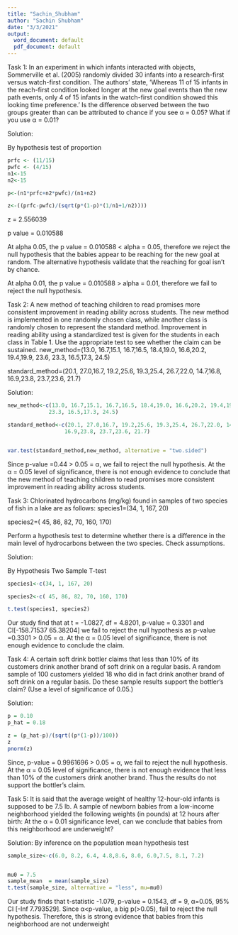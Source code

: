 ---
title: "Sachin_Shubham"
author: "Sachin Shubham"
date: "3/3/2021"
output:
  word_document: default
  pdf_document: default
---
Task 1:
In an experiment in which infants interacted with objects, Sommerville et al.
(2005) randomly divided 30 infants into a research-first versus watch-first condition. The authors’ state,
’Whereas 11 of 15 infants in the reach-first condition looked longer at the new
goal events than the new path events, only 4 of 15 infants in the watch-first
condition showed this looking time preference.’
Is the difference observed between the two groups greater than can be attributed
to chance if you see α = 0.05? What if you use α = 0.01?

Solution:


By hypothesis test of proportion 
```{r}
prfc <- (11/15)
pwfc <- (4/15)
n1<-15
n2<-15

p<-(n1*prfc+n2*pwfc)/(n1+n2)

z<-((prfc-pwfc)/(sqrt(p*(1-p)*(1/n1+1/n2))))


```
z = 2.556039

p value = 0.010588

At alpha 0.05, the p value = 0.010588 < alpha = 0.05, therefore we reject the null hypothesis that the babies appear to be reaching for the new goal at random. The alternative hypothesis validate that the reaching for goal isn't by chance.

At alpha 0.01, the p value = 0.010588 > alpha = 0.01, therefore we fail to reject the null hypothesis.





Task 2:
A new method of teaching children to read promises more consistent improvement in reading ability across students. The new method is implemented in one
randomly chosen class, while another class is randomly chosen to represent the
standard method. Improvement in reading ability using a standardized test is
given for the students in each class in Table 1. Use the appropriate test to see
whether the claim can be sustained.
new_method=(13.0, 16.7,15.1, 16.7,16.5, 18.4,19.0, 16.6,20.2, 19.4,19.9, 23.6,
             23.3, 16.5,17.3, 24.5)     

standard_method=(20.1, 27.0,16.7, 19.2,25.6, 19.3,25.4, 26.7,22.0, 14.7,16.8, 
                  16.9,23.8, 23.7,23.6, 21.7)
                  
                  
Solution:

```{r}
new_method<-c(13.0, 16.7,15.1, 16.7,16.5, 18.4,19.0, 16.6,20.2, 19.4,19.9, 23.6,
             23.3, 16.5,17.3, 24.5)     

standard_method<-c(20.1, 27.0,16.7, 19.2,25.6, 19.3,25.4, 26.7,22.0, 14.7,16.8, 
                  16.9,23.8, 23.7,23.6, 21.7)


var.test(standard_method,new_method, alternative = "two.sided")

```
Since p-value =0.44 > 0.05 = α, we fail to reject the null
hypothesis.
At the α = 0.05 level of significance, there is not enough evidence to conclude
that the new method of teaching children to read promises more consistent improvement in reading ability across students.


Task 3:
Chlorinated hydrocarbons (mg/kg) found in samples of two species of fish in a
lake are as follows:
species1=(34, 1, 167, 20)

species2=( 45, 86, 82, 70, 160, 170)

Perform a hypothesis test to determine whether there is a difference in the main
level of hydrocarbons between the two species. Check assumptions.

Solution:

By Hypothesis Two Sample  T-test

```{r}
species1<-c(34, 1, 167, 20)

species2<-c( 45, 86, 82, 70, 160, 170)

t.test(species1, species2)

```
Our study find that at t = -1.0827, df = 4.8201, p-value = 0.3301
and CI[-158.71537   65.38204] we fail to reject the null
hypothesis as p-value =0.3301 > 0.05 = α.
At the α = 0.05 level of significance, there is not enough evidence to conclude the claim.

Task 4:
A certain soft drink bottler claims that less than 10% of its customers drink another brand of soft drink on a regular basis. A random sample of 100 customers
yielded 18 who did in fact drink another brand of soft drink on a regular basis.
Do these sample results support the bottler’s claim? (Use a level of significance
of 0.05.)

Solution:

```{r}
p = 0.10
p_hat = 0.18

z = (p_hat-p)/(sqrt((p*(1-p))/100))
z
pnorm(z)
```
Since, p-value = 0.9961696 > 0.05 = α, we fail to reject the null hypothesis.
At the α = 0.05 level of significance, there is not enough evidence that less than 10% of the customers drink another brand. Thus the results do
not support the bottler’s claim.

Task 5:
It is said that the average weight of healthy 12-hour-old infants is supposed to be 7.5 lb. A sample of newborn babies from a low-income neighborhood yielded the following weights (in pounds) at 12 hours after birth:
At the α = 0.01 significance level, can we conclude that babies from this neighborhood are underweight?

Solution:
By inference on the population mean hypothesis test 

```{r}
sample_size<-c(6.0, 8.2, 6.4, 4.8,8.6, 8.0, 6.0,7.5, 8.1, 7.2)


mu0 = 7.5
sample_mean  = mean(sample_size)
t.test(sample_size, alternative = "less", mu=mu0)

```

Our study finds that t-statistic -1.079, p-value = 0.1543, df = 9, α=0.05, 95% CI [-Inf 7.793529]. Since α<p-value, a big p(>0.05), fail to reject the null hypothesis. Therefore, this is strong evidence that babies from this neighborhood are not underweight




